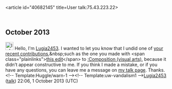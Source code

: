 <article id="40682145" title=User talk:75.43.223.22>
	<talkpage id="40682145" title="User talk:75.43.223.22">

== October 2013 ==

[[File:Information.svg|25px|alt=Information icon]] Hello, I'm [[User:Lugia2453|Lugia2453]]. I wanted to let you know that I undid one of [[Special:Contributions/75.43.223.22|your recent contributions]],&amp;nbsp;such as the one you made with &lt;span class=&quot;plainlinks&quot;&gt;[http://en.wikipedia.org/wiki/Composition_(visual_arts)?diff=575350493 this edit]&lt;/span&gt; to [[:Composition (visual arts)]], because it didn’t appear constructive to me. If you think I made a mistake, or if you have any questions, you can leave me a message on [[User_talk:Lugia2453|my talk page]]. Thanks. &lt;!-- Template:Huggle/warn-1 --&gt;&lt;!-- Template:uw-vandalism1 --&gt;[[User:Lugia2453|Lugia2453]] ([[User talk:Lugia2453|talk]]) 22:06, 1 October 2013 (UTC)
	</talkpage>
</article>